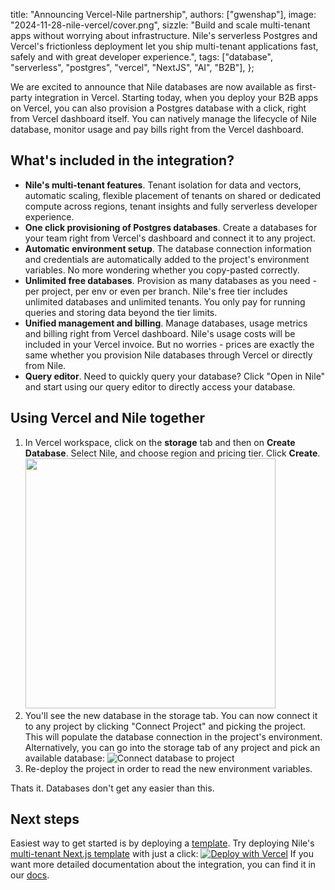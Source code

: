   title:
    "Announcing Vercel-Nile partnership",
  authors: ["gwenshap"],
  image: "2024-11-28-nile-vercel/cover.png",
  sizzle:
    "Build and scale multi-tenant apps without worrying about infrastructure. Nile's serverless Postgres and Vercel's frictionless deployment let you ship multi-tenant applications fast, safely and with great developer experience.",
  tags: ["database", "serverless", "postgres", "vercel", "NextJS", "AI", "B2B"],
};

We are excited to announce that Nile databases are now available as first-party integration in Vercel. Starting today, when you deploy your B2B apps on Vercel, you can also provision a Postgres database with a click, right from Vercel dashboard itself. You can natively manage the lifecycle of Nile database, monitor usage and pay bills right from the Vercel dashboard.

## What's included in the integration?

- **Nile's multi-tenant features**. Tenant isolation for data and vectors, automatic scaling, flexible placement of tenants on shared or dedicated compute across regions, tenant insights and fully serverless developer experience.
- **One click provisioning of Postgres databases**. Create a databases for your team right from Vercel's dashboard and connect it to any project.
- **Automatic environment setup**. The database connection information and credentials are automatically added to the project's environment variables. No more wondering whether you copy-pasted correctly.
- **Unlimited free databases**. Provision as many databases as you need - per project, per env or even per branch. Nile's free tier includes unlimited databases and unlimited tenants. You only pay for running queries and storing data beyond the tier limits.
- **Unified management and billing**. Manage databases, usage metrics and billing right from Vercel dashboard. Nile's usage costs will be included in your Vercel invoice. But no worries - prices are exactly the same whether you provision Nile databases through Vercel or directly from Nile.
- **Query editor**. Need to quickly query your database? Click "Open in Nile" and start using our query editor to directly access your database.

## Using Vercel and Nile together

1. In Vercel workspace, click on the **storage** tab and then on **Create Database**. Select Nile, and choose region and pricing tier. Click **Create**. <Image src="/blog/2024-11-28-nile-vercel/create_database.png" width="400" height="400" />
2. You'll see the new database in the storage tab. You can now connect it to any project by clicking "Connect Project" and picking the project. This will populate the database connection in the project's environment. Alternatively, you can go into the storage tab of any project and pick an available database:
![Connect database to project](/blog/2024-11-28-nile-vercel/connect_project_to_db.png)
3. Re-deploy the project in order to read the new environment variables. 

Thats it. Databases don't get any easier than this.

## Next steps

Easiest way to get started is by deploying a [template](https://www.thenile.dev/templates). Try deploying Nile's [multi-tenant Next.js template](https://www.thenile.dev/templates/AI-Native%20multi-tenant%20SaaS%20with%20Nile%20and%20NextJS) with just a click: [![Deploy with Vercel](https://vercel.com/button)](https://vercel.com/new/clone?repository-url=https://github.com/niledatabase/niledatabase/tree/main/examples/quickstart/nextjs&project-name=nile-todo&repository-name=nile-todo&stores=%5B%7B%22type%22%3A%22integration%22%2C%22integrationSlug%22%3A%22niledb%22%2C%22productSlug%22%3A%22niledb%22%7D%5D)
If you want more detailed documentation about the integration, you can find it in our [docs](https://www.thenile.dev/docs/partners/vercel).

